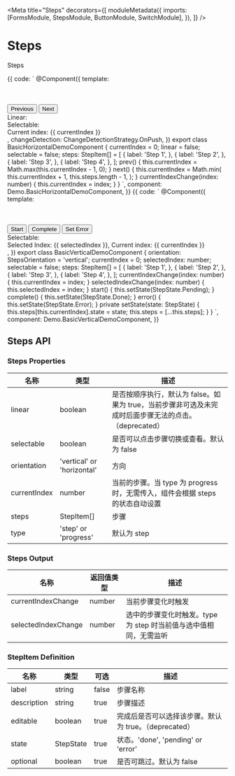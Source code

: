 


<Meta
  title="Steps"
  decorators={[
    moduleMetadata({
      imports: [FormsModule, StepsModule, ButtonModule, SwitchModule],
    }),
  ]}
/>

# Steps

Steps

<Canvas>
  <Story name="Step" height="200px">
    {{
      code: `
      @Component({
        template: 
          <aui-steps
            [currentIndex]="currentIndex"
            [orientation]="orientation"
            [steps]="steps"
            [linear]="linear"
            [selectable]="selectable"
            (currentIndexChange)="currentIndexChange($event)"
          ></aui-steps>
          <div style="margin-top: 50px">
            <button aui-button="primary" (click)="prev()">Previous</button>
            <button aui-button="primary" (click)="next()">Next</button>
          </div>
          <div>
            Linear: <aui-switch [(ngModel)]="linear"></aui-switch>
          </div>
          <div>
            Selectable: <aui-switch [(ngModel)]="selectable"></aui-switch>
          </div>
          <div>Current index: {{ currentIndex }}</div>
        ,
        changeDetection: ChangeDetectionStrategy.OnPush,
      })
      export class BasicHorizontalDemoComponent {
        currentIndex = 0;
        linear = false;
        selectable = false;
        steps: StepItem[] = [
          {
            label: 'Step 1',
          },
          {
            label: 'Step 2',
          },
          {
            label: 'Step 3',
          },
          {
            label: 'Step 4',
          },
        ];
        prev() {
          this.currentIndex = Math.max(this.currentIndex - 1, 0);
        }
        next() {
          this.currentIndex = Math.min(
            this.currentIndex + 1,
            this.steps.length - 1,
          );
        }
        currentIndexChange(index: number) {
          this.currentIndex = index;
        }
      }
      `,
      component: Demo.BasicHorizontalDemoComponent,
    }}
  </Story>
</Canvas>

<Canvas>
  <Story name="Progress" height="300px">
    {{
      code: `
        @Component({
          template: 
            <aui-steps
              [orientation]="orientation"
              [type]="'progress'"
              [selectable]="selectable"
              [steps]="steps"
              (currentIndexChange)="currentIndexChange($event)"
              (selectedIndexChange)="selectedIndexChange($event)"
            ></aui-steps>
            <div style="margin-top: 50px">
              <button aui-button="primary" (click)="start()">Start</button>
              <button aui-button="primary" (click)="complete()">Complete</button>
              <button aui-button="primary" (click)="error()">Set Error</button>
            </div>
            <div>
              Selectable: <aui-switch [(ngModel)]="selectable"></aui-switch>
            </div>
            <div>
              Selected Index: {{ selectedIndex }}, Current index: {{ currentIndex }}
            </div>
          ,
        })
        export class BasicVerticalDemoComponent {
          orientation: StepsOrientation = 'vertical';
          currentIndex = 0;
          selectedIndex: number;
          selectable = false;
          steps: StepItem[] = [
            {
              label: 'Step 1',
            },
            {
              label: 'Step 2',
            },
            {
              label: 'Step 3',
            },
            {
              label: 'Step 4',
            },
          ];
          currentIndexChange(index: number) {
            this.currentIndex = index;
          }
          selectedIndexChange(index: number) {
            this.selectedIndex = index;
          }
          start() {
            this.setState(StepState.Pending);
          }
          complete() {
            this.setState(StepState.Done);
          }
          error() {
            this.setState(StepState.Error);
          }
          private setState(state: StepState) {
            this.steps[this.currentIndex].state = state;
            this.steps = [...this.steps];
          }
        }
      `,
      component: Demo.BasicVerticalDemoComponent,
    }}
  </Story>
</Canvas>

## Steps API

### Steps Properties

| 名称         | 类型                       | 描述                                                                                                  |
| ------------ | -------------------------- | ----------------------------------------------------------------------------------------------------- |
| linear       | boolean                    | 是否按顺序执行，默认为 false。如果为 true，当前步骤非可选及未完成时后面步骤无法的点击。（deprecated） |
| selectable   | boolean                    | 是否可以点击步骤切换或查看。默认为 false                                                              |
| orientation  | 'vertical' or 'horizontal' | 方向                                                                                                  |
| currentIndex | number                     | 当前的步骤。当 type 为 progress 时，无需传入，组件会根据 steps 的状态自动设置                         |
| steps        | StepItem[]                 | 步骤                                                                                                  |
| type         | 'step' or 'progress'       | 默认为 step                                                                                           |

### Steps Output

| 名称                | 返回值类型 | 描述                                                              |
| ------------------- | ---------- | ----------------------------------------------------------------- |
| currentIndexChange  | number     | 当前步骤变化时触发                                                |
| selectedIndexChange | number     | 选中的步骤变化时触发。type 为 step 时当前值与选中值相同，无需监听 |

### StepItem Definition

| 名称        | 类型      | 可选  | 描述                                                  |
| ----------- | --------- | ----- | ----------------------------------------------------- |
| label       | string    | false | 步骤名称                                              |
| description | string    | true  | 步骤描述                                              |
| editable    | boolean   | true  | 完成后是否可以选择该步骤。默认为 true。（deprecated） |
| state       | StepState | true  | 状态。'done', 'pending' or 'error'                    |
| optional    | boolean   | true  | 是否可跳过。默认为 false                              |
